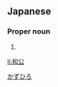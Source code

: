 ==Japanese==
{{ja-kanjitab|和|公}}

===Proper noun===
{{ja-pos|proper|かずひろ}}

# {{given name|male|lang=ja}}

[[Category:Japanese male given names|かずひろ]]

[[li:和公]]
